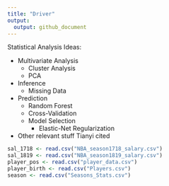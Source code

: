 ```yaml
---
title: "Driver"
output:
  output: github_document
---
```


Statistical Analysis Ideas:

* Multivariate Analysis
    * Cluster Analysis
    * PCA
* Inference
    * Missing Data
* Prediction
    * Random Forest
    * Cross-Validation
    * Model Selection
        * Elastic-Net Regularization
* Other relevant stuff Tianyi cited

```r
sal_1718 <- read.csv("NBA_season1718_salary.csv")
sal_1819 <- read.csv("NBA_season1819_salary.csv")
player_pos <- read.csv("player_data.csv")
player_birth <- read.csv("Players.csv")
season <- read.csv("Seasons_Stats.csv")
```


